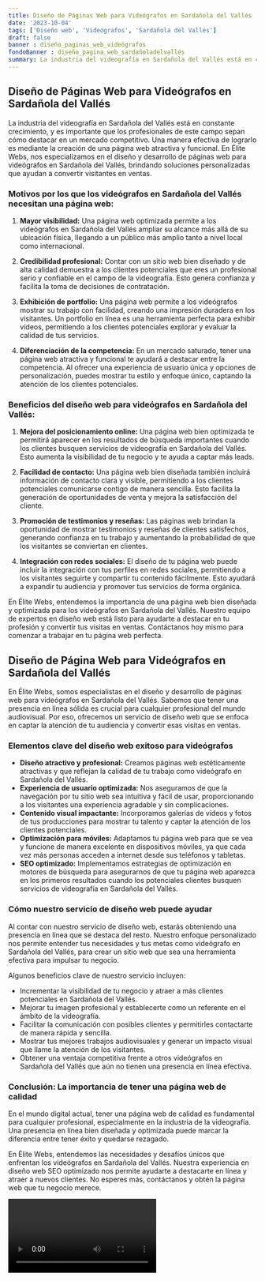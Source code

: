 ```yaml
---
title: Diseño de Páginas Web para Videógrafos en Sardañola del Vallés
date: '2023-10-04'
tags: ['Diseño web', 'Videógrafos', 'Sardañola del Vallés']
draft: false
banner : diseño_paginas_web_videógrafos
fondoBanner : diseño_pagina_web_sardañoladelvallés
summary: La industria del videografía en Sardañola del Vallés está en constante crecimiento, y es importante que los profesionales de este campo sepan cómo destacar en un mercado competitivo. Una manera efectiva de lograrlo es mediante la creación de una página web atractiva y funcional. En Élite Webs, nos especializamos en el diseño y desarrollo de páginas web para videógrafos en Sardañola del Vallés, brindando soluciones personalizadas que ayudan a convertir visitantes en ventas.
---
```


## Diseño de Páginas Web para Videógrafos en Sardañola del Vallés

La industria del videografía en Sardañola del Vallés está en constante crecimiento, y es importante que los profesionales de este campo sepan cómo destacar en un mercado competitivo. Una manera efectiva de lograrlo es mediante la creación de una página web atractiva y funcional. En Élite Webs, nos especializamos en el diseño y desarrollo de páginas web para videógrafos en Sardañola del Vallés, brindando soluciones personalizadas que ayudan a convertir visitantes en ventas.

### Motivos por los que los videógrafos en Sardañola del Vallés necesitan una página web:

1. **Mayor visibilidad:** Una página web optimizada permite a los videógrafos en Sardañola del Vallés ampliar su alcance más allá de su ubicación física, llegando a un público más amplio tanto a nivel local como internacional.

2. **Credibilidad profesional:** Contar con un sitio web bien diseñado y de alta calidad demuestra a los clientes potenciales que eres un profesional serio y confiable en el campo de la videografía. Esto genera confianza y facilita la toma de decisiones de contratación.

3. **Exhibición de portfolio:** Una página web permite a los videógrafos mostrar su trabajo con facilidad, creando una impresión duradera en los visitantes. Un portfolio en línea es una herramienta perfecta para exhibir vídeos, permitiendo a los clientes potenciales explorar y evaluar la calidad de tus servicios.

4. **Diferenciación de la competencia:** En un mercado saturado, tener una página web atractiva y funcional te ayudará a destacar entre la competencia. Al ofrecer una experiencia de usuario única y opciones de personalización, puedes mostrar tu estilo y enfoque único, captando la atención de los clientes potenciales.

### Beneficios del diseño web para videógrafos en Sardañola del Vallés:

1. **Mejora del posicionamiento online:** Una página web bien optimizada te permitirá aparecer en los resultados de búsqueda importantes cuando los clientes busquen servicios de videografía en Sardañola del Vallés. Esto aumenta la visibilidad de tu negocio y te ayuda a captar más leads.

2. **Facilidad de contacto:** Una página web bien diseñada también incluirá información de contacto clara y visible, permitiendo a los clientes potenciales comunicarse contigo de manera sencilla. Esto facilita la generación de oportunidades de venta y mejora la satisfacción del cliente.

3. **Promoción de testimonios y reseñas:** Las páginas web brindan la oportunidad de mostrar testimonios y reseñas de clientes satisfechos, generando confianza en tu trabajo y aumentando la probabilidad de que los visitantes se conviertan en clientes.

4. **Integración con redes sociales:** El diseño de tu página web puede incluir la integración con tus perfiles en redes sociales, permitiendo a los visitantes seguirte y compartir tu contenido fácilmente. Esto ayudará a expandir tu audiencia y promover tus servicios de forma orgánica.

En Élite Webs, entendemos la importancia de una página web bien diseñada y optimizada para los videógrafos en Sardañola del Vallés. Nuestro equipo de expertos en diseño web está listo para ayudarte a destacar en tu profesión y convertir tus visitas en ventas. Contáctanos hoy mismo para comenzar a trabajar en tu página web perfecta.

<GifSeo />

<Cta />

## Diseño de Página Web para Videógrafos en Sardañola del Vallés

En Élite Webs, somos especialistas en el diseño y desarrollo de páginas web para videógrafos en Sardañola del Vallés. Sabemos que tener una presencia en línea sólida es crucial para cualquier profesional del mundo audiovisual. Por eso, ofrecemos un servicio de diseño web que se enfoca en captar la atención de tu audiencia y convertir esas visitas en ventas.

### Elementos clave del diseño web exitoso para videógrafos

- **Diseño atractivo y profesional:** Creamos páginas web estéticamente atractivas y que reflejan la calidad de tu trabajo como videógrafo en Sardañola del Vallés.
- **Experiencia de usuario optimizada:** Nos aseguramos de que la navegación por tu sitio web sea intuitiva y fácil de usar, proporcionando a los visitantes una experiencia agradable y sin complicaciones.
- **Contenido visual impactante:** Incorporamos galerías de vídeos y fotos de tus producciones para mostrar tu talento y captar la atención de los clientes potenciales.
- **Optimización para móviles:** Adaptamos tu página web para que se vea y funcione de manera excelente en dispositivos móviles, ya que cada vez más personas acceden a internet desde sus teléfonos y tabletas.
- **SEO optimizado:** Implementamos estrategias de optimización en motores de búsqueda para asegurarnos de que tu página web aparezca en los primeros resultados cuando los potenciales clientes busquen servicios de videografía en Sardañola del Vallés.

### Cómo nuestro servicio de diseño web puede ayudar

Al contar con nuestro servicio de diseño web, estarás obteniendo una presencia en línea que se destaca del resto. Nuestro enfoque personalizado nos permite entender tus necesidades y tus metas como videógrafo en Sardañola del Vallés, para crear un sitio web que sea una herramienta efectiva para impulsar tu negocio.

Algunos beneficios clave de nuestro servicio incluyen:

- Incrementar la visibilidad de tu negocio y atraer a más clientes potenciales en Sardañola del Vallés.
- Mejorar tu imagen profesional y establecerte como un referente en el ámbito de la videografía.
- Facilitar la comunicación con posibles clientes y permitirles contactarte de manera rápida y sencilla.
- Mostrar tus mejores trabajos audiovisuales y generar un impacto visual que llame la atención de los visitantes.
- Obtener una ventaja competitiva frente a otros videógrafos en Sardañola del Vallés que aún no tienen una presencia en línea efectiva.

### Conclusión: La importancia de tener una página web de calidad

En el mundo digital actual, tener una página web de calidad es fundamental para cualquier profesional, especialmente en la industria de la videografía. Una presencia en línea bien diseñada y optimizada puede marcar la diferencia entre tener éxito y quedarse rezagado.

En Élite Webs, entendemos las necesidades y desafíos únicos que enfrentan los videógrafos en Sardañola del Vallés. Nuestra experiencia en diseño web SEO optimizado nos permite ayudarte a destacarte en línea y atraer a nuevos clientes. No esperes más, contáctanos y obtén la página web que tu negocio merece.

<Video />

<CtaBot job='Videógrafos' city='Sardañola del Vallés'/>

<Gmaps query='Sardañola del Vallés+españa+maps' />